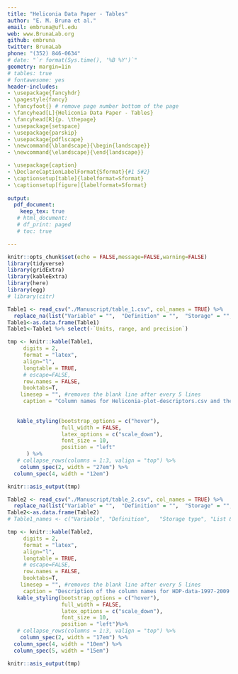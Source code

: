 ```yaml
---
title: "Heliconia Data Paper - Tables"
author: "E. M. Bruna et al."
email: embruna@ufl.edu
web: www.BrunaLab.org
github: embruna
twitter: BrunaLab
phone: "(352) 846-0634"
# date: "`r format(Sys.time(), '%B %Y')`"
geometry: margin=1in
# tables: true
# fontawesome: yes
header-includes:
- \usepackage{fancyhdr}
- \pagestyle{fancy}
- \fancyfoot{} # remove page number bottom of the page
- \fancyhead[L]{Heliconia Data Paper - Tables}
- \fancyhead[R]{p. \thepage}
- \usepackage{setspace}
- \usepackage{parskip} 
- \usepackage{pdflscape}
- \newcommand{\blandscape}{\begin{landscape}}
- \newcommand{\elandscape}{\end{landscape}}

- \usepackage{caption}                            
- \DeclareCaptionLabelFormat{Sformat}{#1 S#2}     
- \captionsetup[table]{labelformat=Sformat}  
- \captionsetup[figure]{labelformat=Sformat}  
  
output: 
  pdf_document:
    keep_tex: true
   # html_document:
   # df_print: paged
   # toc: true

---
```




```r
knitr::opts_chunk$set(echo = FALSE,message=FALSE,warning=FALSE)
library(tidyverse)
library(gridExtra)
library(kableExtra)
library(here)
library(egg)
# library(citr)
```


```{=tex}
\newpage
\blandscape
```
```r
Table1 <- read_csv("./Manuscript/table_1.csv", col_names = TRUE) %>% 
  replace_na(list("Variable" = "",	"Definition" = "",	"Storage" = "",	"Codes" = "",	"Units, range, and precision"=""))
Table1<-as.data.frame(Table1)
Table1<-Table1 %>% select(-`Units, range, and precision`) 

tmp <- knitr::kable(Table1,
     digits = 2,
     format = "latex",
     align="l",
     longtable = TRUE,
     # escape=FALSE,
     row.names = FALSE,
     booktabs=T,
    linesep = "", #removes the blank line after every 5 lines
     caption = "Column names for Heliconia-plot-descriptors.csv and the descriptions of the data in each column") %>%
 
  
   kable_styling(bootstrap_options = c("hover"),
                 full_width = FALSE,
                 latex_options = c("scale_down"),
                 font_size = 10,
                 position = "left"
      ) %>%
   # collapse_rows(columns = 1:3, valign = "top") %>% 
    column_spec(2, width = "27em") %>% 
  column_spec(4, width = "12em")

knitr::asis_output(tmp)
```
\newpage
```r
Table2 <- read_csv("./Manuscript/table_2.csv", col_names = TRUE) %>% 
  replace_na(list("Variable" = "",	"Definition" = "",	"Storage" = "",	"Codes" = "",	"Units, range, and precision"=""))
Table2<-as.data.frame(Table2)
# Table1_names <- c("Variable",	"Definition",	"Storage type",	"List & definition of variable codes",	"Units, range, & precision") 

tmp <- knitr::kable(Table2,
     digits = 2,
     format = "latex",
     align="l",
     longtable = TRUE,
     # escape=FALSE,
     row.names = FALSE,
     booktabs=T,
    linesep = "", #removes the blank line after every 5 lines
     caption = "Description of the column names for HDP-data-1997-2009.csv and description of the data in each column") %>%
   kable_styling(bootstrap_options = c("hover"),
                 full_width = FALSE,
                 latex_options = c("scale_down"),
                 font_size = 10,
                 position = "left")%>%
   # collapse_rows(columns = 1:3, valign = "top") %>% 
    column_spec(2, width = "17em") %>% 
  column_spec(4, width = "10em") %>% 
  column_spec(5, width = "15em") 

knitr::asis_output(tmp)
```

```{=tex}
\elandscape
\newpage
```

